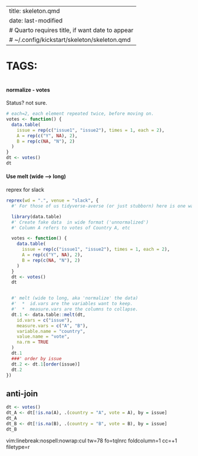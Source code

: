 
---
title: skeleton.qmd
date: last-modified
# Quarto requires title, if want date to appear
# ~/.config/kickstart/skeleton/skeleton.qmd
---
#   TAGS:   

```r
```

#### normalize - votes
Status?   not sure.
```r
# each=2, each element repeated twice, before moving on.
votes <- function() {
  data.table(
    issue = rep(c("issue1", "issue2"), times = 1, each = 2),
    A = rep(c("Y", NA), 2),
    B = rep(c(NA, "N"), 2)
  )
}
dt <- votes()
dt
```


#### Use melt (wide --> long)
reprex for slack
```r
reprex(wd = ".", venue = "slack", {
  #' For those of us tidyverse-averse (or just stubborn) here is one way twith data.table :

  library(data.table)
  #' Create fake data  in wide format ('unnormalized')
  #' Column A refers to votes of Country A, etc

  votes <- function() {
    data.table(
      issue = rep(c("issue1", "issue2"), times = 1, each = 2),
      A = rep(c("Y", NA), 2),
      B = rep(c(NA, "N"), 2)
    )
  }
  dt <- votes()
  dt


  #' melt (wide to long, aka 'normalize' the data)
  #'  *  id.vars are the variables want to keep.
  #'  *  measure.vars are the columns to collapse.
  dt.1 <- data.table::melt(dt,
    id.vars = c("issue"),
    measure.vars = c("A", "B"),
    variable.name = "country",
    value.name = "vote",
    na.rm = TRUE
  )
  dt.1
  ###' order by issue
  dt.2 <- dt.1[order(issue)]
  dt.2
})
```

## anti-join    
```r
dt <- votes()
dt_A <- dt[!is.na(A), .(country = "A", vote = A), by = issue]
dt_A
dt_B <- dt[!is.na(B), .(country = "B", vote = B), by = issue]
dt_B
```

vim:linebreak:nospell:nowrap:cul tw=78 fo=tqlnrc foldcolumn=1 cc=+1 filetype=r
